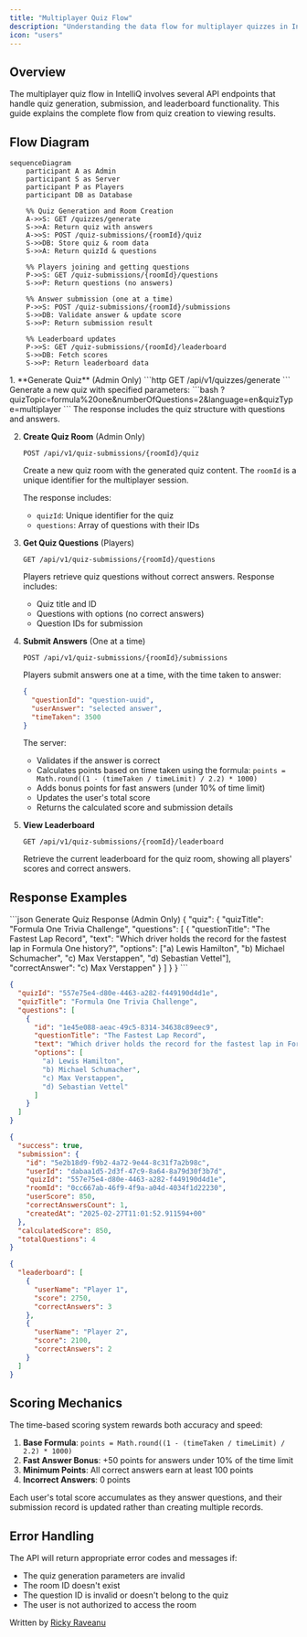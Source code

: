 ```yaml
---
title: "Multiplayer Quiz Flow"
description: "Understanding the data flow for multiplayer quizzes in IntelliQ"
icon: "users"
---
```


## Overview

The multiplayer quiz flow in IntelliQ involves several API endpoints that handle quiz generation, submission, and leaderboard functionality. This guide explains the complete flow from quiz creation to viewing results.

## Flow Diagram

```mermaid
sequenceDiagram
    participant A as Admin
    participant S as Server
    participant P as Players
    participant DB as Database

    %% Quiz Generation and Room Creation
    A->>S: GET /quizzes/generate
    S->>A: Return quiz with answers
    A->>S: POST /quiz-submissions/{roomId}/quiz
    S->>DB: Store quiz & room data
    S->>A: Return quizId & questions

    %% Players joining and getting questions
    P->>S: GET /quiz-submissions/{roomId}/questions
    S->>P: Return questions (no answers)

    %% Answer submission (one at a time)
    P->>S: POST /quiz-submissions/{roomId}/submissions
    S->>DB: Validate answer & update score
    S->>P: Return submission result

    %% Leaderboard updates
    P->>S: GET /quiz-submissions/{roomId}/leaderboard
    S->>DB: Fetch scores
    S->>P: Return leaderboard data
```

<Steps>
  1. **Generate Quiz** (Admin Only)
     ```http
     GET /api/v1/quizzes/generate
     ```
     Generate a new quiz with specified parameters:
     ```bash
     ?quizTopic=formula%20one&numberOfQuestions=2&language=en&quizType=multiplayer
     ```
     The response includes the quiz structure with questions and answers.

2. **Create Quiz Room** (Admin Only)

   ```http
   POST /api/v1/quiz-submissions/{roomId}/quiz
   ```

   Create a new quiz room with the generated quiz content. The `roomId` is a unique identifier for the multiplayer session.

   The response includes:

   - `quizId`: Unique identifier for the quiz
   - `questions`: Array of questions with their IDs

3. **Get Quiz Questions** (Players)

   ```http
   GET /api/v1/quiz-submissions/{roomId}/questions
   ```

   Players retrieve quiz questions without correct answers. Response includes:

   - Quiz title and ID
   - Questions with options (no correct answers)
   - Question IDs for submission

4. **Submit Answers** (One at a time)

   ```http
   POST /api/v1/quiz-submissions/{roomId}/submissions
   ```

   Players submit answers one at a time, with the time taken to answer:

   ```json
   {
     "questionId": "question-uuid",
     "userAnswer": "selected answer",
     "timeTaken": 3500
   }
   ```

   The server:

   - Validates if the answer is correct
   - Calculates points based on time taken using the formula:
     `points = Math.round((1 - (timeTaken / timeLimit) / 2.2) * 1000)`
   - Adds bonus points for fast answers (under 10% of time limit)
   - Updates the user's total score
   - Returns the calculated score and submission details

5. **View Leaderboard**
   ```http
   GET /api/v1/quiz-submissions/{roomId}/leaderboard
   ```
   Retrieve the current leaderboard for the quiz room, showing all players' scores and correct answers.
</Steps>

## Response Examples

<CodeGroup>
  ```json Generate Quiz Response (Admin Only)
  {
    "quiz": {
      "quizTitle": "Formula One Trivia Challenge",
      "questions": [
        {
          "questionTitle": "The Fastest Lap Record",
          "text": "Which driver holds the record for the fastest lap in Formula One history?",
          "options": ["a) Lewis Hamilton", "b) Michael Schumacher", "c) Max Verstappen", "d) Sebastian Vettel"],
          "correctAnswer": "c) Max Verstappen"
        }
      ]
    }
  }
  ```

```json Get Questions Response (Players)
{
  "quizId": "557e75e4-d80e-4463-a282-f449190d4d1e",
  "quizTitle": "Formula One Trivia Challenge",
  "questions": [
    {
      "id": "1e45e088-aeac-49c5-8314-34638c89eec9",
      "questionTitle": "The Fastest Lap Record",
      "text": "Which driver holds the record for the fastest lap in Formula One history?",
      "options": [
        "a) Lewis Hamilton",
        "b) Michael Schumacher",
        "c) Max Verstappen",
        "d) Sebastian Vettel"
      ]
    }
  ]
}
```

```json Submit Answer Response
{
  "success": true,
  "submission": {
    "id": "5e2b18d9-f9b2-4a72-9e44-8c31f7a2b98c",
    "userId": "dabaa1d5-2d3f-47c9-8a64-8a79d30f3b7d",
    "quizId": "557e75e4-d80e-4463-a282-f449190d4d1e",
    "roomId": "0cc667ab-46f9-4f9a-a04d-4034f1d22230",
    "userScore": 850,
    "correctAnswersCount": 1,
    "createdAt": "2025-02-27T11:01:52.911594+00"
  },
  "calculatedScore": 850,
  "totalQuestions": 4
}
```

```json Leaderboard Response
{
  "leaderboard": [
    {
      "userName": "Player 1",
      "score": 2750,
      "correctAnswers": 3
    },
    {
      "userName": "Player 2",
      "score": 2100,
      "correctAnswers": 2
    }
  ]
}
```

</CodeGroup>

## Scoring Mechanics

The time-based scoring system rewards both accuracy and speed:

1. **Base Formula**: `points = Math.round((1 - (timeTaken / timeLimit) / 2.2) * 1000)`
2. **Fast Answer Bonus**: +50 points for answers under 10% of the time limit
3. **Minimum Points**: All correct answers earn at least 100 points
4. **Incorrect Answers**: 0 points

Each user's total score accumulates as they answer questions, and their submission record is updated rather than creating multiple records.

## Error Handling

The API will return appropriate error codes and messages if:

- The quiz generation parameters are invalid
- The room ID doesn't exist
- The question ID is invalid or doesn't belong to the quiz
- The user is not authorized to access the room

Written by [Ricky Raveanu](mailto:contact@rickyraveanu.com)